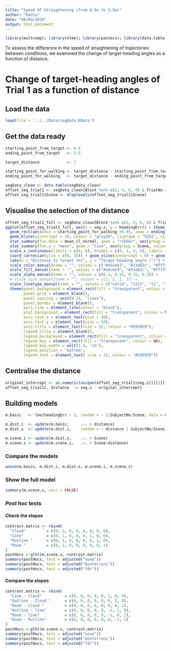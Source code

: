 ```yaml
---
title: "Speed Of Straightening (from 6.5m to 2.5m)"
author: "Danlu"
date: "08/09/2019"
output: html_document
---
```


```r
library(multcomp); library(nlme); library(pastecs); library(data.table); library(ggplot2)
```

To assess the difference in the speed of straightening of trajectories between conditions, we examined the change of target-heading angles as a function of distance.

# Change of target-heading angles of Trial 1 as a function of distance 
## Load the data
```r
load(file = '../../Data/segData.RData')
```

## Get the data ready
```r
starting_point_from_target <- 6.5
ending_point_from_target   <- 2.5

target_distance            <- 7

starting_point_for_walking <- target_distance - starting_point_from_target
ending_point_for_walking   <- target_distance - ending_point_from_target

segData_clean <- data.table(segData_clean)
offset_seg_trial1 <- segData_clean[Block %in% c(2, 4, 6, 8) & TrialNo == 1 & seg.z >= starting_point_for_walking & seg.z <= ending_point_for_walking]
offset_seg_trial1$Scene <- droplevels(offset_seg_trial1$Scene)
```

## Visualise the selection of the distance
```r
offset_seg_trial1_full <- segData_clean[Block %in% c(2, 4, 6, 8) & TrialNo == 1]
ggplot(offset_seg_trial1_full, aes(x = seg.z, y = headingErr)) + theme_bw() +
  geom_rect(aes(xmin = starting_point_for_walking +0.05, xmax = ending_point_for_walking, ymin = 0, ymax = Inf), fill = "grey90") +
  geom_hline(yintercept = 10, colour = "grey50", linetype = "5252", size = 1, show.legend = FALSE) + 
  stat_summary(fun.data = mean_cl_normal, geom = "ribbon", aes(group = Scene, fill = Scene, alpha = Scene), show.legend = FALSE) + 
  stat_summary(fun.y = "mean", geom = "line", aes(group = Scene, colour = Scene, linetype = Scene), size = 1) +
  scale_x_continuous(limits = c(0, 6), breaks = c(0, 2, 4, 6), labels = c(7, 5, 3, 1)) +
  coord_cartesian(ylim = c(0, 15)) + geom_vline(xintercept = 0) + geom_hline(yintercept = 0) +
  labs(x = "Distance to Target (m)", y = "Target-heading angle (°)") +
  scale_color_manual(name = "", values = c("#a6cee3", "#33a02c", "#ff7f00", "#6a3d9a")) + #red: "#d7191c", orange: "#fdae61", light blue: "#abd9e9", blue: "#2c7bb6"
  scale_fill_manual(name = "", values = c("#a6cee3", "#33a02c", "#ff7f00", "#6a3d9a")) +
  scale_alpha_manual(name = "", values = c(0.3, 0.15, 0.15, 0.3)) +
  # scale_size_manual(name = "", values = c(1, 2, 1, 2)) +
  scale_linetype_manual(name = "", values = c("solid", "3111", "11", "31")) +
  theme(panel.background = element_rect(fill = "transparent", colour = NA),
        panel.grid = element_blank(),
        panel.spacing = unit(0.75, "lines"),
        panel.border = element_blank(),
        axis.line = element_line(colour = "black"),
        plot.background = element_rect(fill = "transparent", colour = NA),
        axis.text.x = element_text(size = 10),
        axis.text.y = element_text(size = 10),
        axis.title = element_text(size = 12, colour = "#595959"),
        legend.title = element_blank(),
        legend.background = element_rect(fill = "transparent", colour = NA),
        legend.key = element_rect(fill = "transparent", colour = NA),
        legend.key.width = unit(1.5, 'cm'),
        legend.position = "bottom",
        legend.text = element_text( size = 12, colour = "#595959"))
```

## Centralise the distance
```r
original_intercept <- as.numeric(unique(offset_seg_trial1$seg.z))[[1]]
offset_seg_trial1[, distance  := seg.z - original_intercept]
```

## Building models
```r
m.basic   <- lme(headingErr ~ 1, random = ~ 1|SubjectNo/Scene, data = offset_seg_trial1, method = "ML", na.action = na.exclude, control = list(opt="optim"))

m.dist.i  <- update(m.basic,     .~. + distance)
m.dist.s  <- update(m.dist.i,    random = ~ distance | SubjectNo/Scene)

m.scene.i <- update(m.dist.s,    .~. + Scene)
m.scene.s <- update(m.scene.i,   .~. + Scene:distance)
```

### Compare the models
```r
anova(m.basic, m.dist.i, m.dist.s, m.scene.i, m.scene.s)
```

### Show the full model
```r
summary(m.scene.s, corr = FALSE)
```

### *Post hoc* tests
#### Check the slopes
```r
contrast.matrix <- rbind(
  "Cloud"         = c(0, 1, 0, 0, 0, 0, 0, 0),
  "Line"          = c(0, 1, 0, 0, 0, 1, 0, 0),
  "Outline "      = c(0, 1, 0, 0, 0, 0, 1, 0),
  "Room "         = c(0, 1, 0, 0, 0, 0, 0, 1)
)
postHocs <-glht(m.scene.s, contrast.matrix) 
summary(postHocs, test = adjusted("none"))
summary(postHocs, test = adjusted("bonferroni"))
summary(postHocs, test = adjusted("fdr"))
```

#### Compare the slopes
```r
contrast.matrix <- rbind(
  "Line - Cloud"          = c(0, 0, 0, 0, 0, 1, 0, 0),
  "Outline - Cloud "      = c(0, 0, 0, 0, 0, 0, 1, 0),
  "Room - Cloud "         = c(0, 0, 0, 0, 0, 0, 0, 1),
  "Outline - line"        = c(0, 0, 0, 0, 0, -1, 1, 0),
  "Room - line"           = c(0, 0, 0, 0, 0, -1, 0, 1),
  "Room - Outline"        = c(0, 0, 0, 0, 0, 0, -1, 1) 
)
postHocs <-glht(m.scene.s, contrast.matrix)
summary(postHocs, test = adjusted("none"))
summary(postHocs, test = adjusted("bonferroni"))
summary(postHocs, test = adjusted("fdr"))
```




